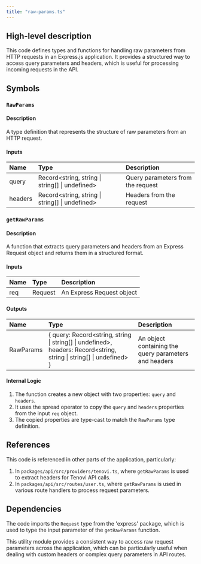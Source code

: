 ```yaml
---
title: "raw-params.ts"
---
```


## High-level description
This code defines types and functions for handling raw parameters from HTTP requests in an Express.js application. It provides a structured way to access query parameters and headers, which is useful for processing incoming requests in the API.

## Symbols

### `RawParams`
#### Description
A type definition that represents the structure of raw parameters from an HTTP request.

#### Inputs
| Name | Type | Description |
|:-----|:-----|:------------|
| query | Record&lt;string, string \| string[] \| undefined&gt; | Query parameters from the request |
| headers | Record&lt;string, string \| string[] \| undefined&gt; | Headers from the request |

### `getRawParams`
#### Description
A function that extracts query parameters and headers from an Express Request object and returns them in a structured format.

#### Inputs
| Name | Type | Description |
|:-----|:-----|:------------|
| req | Request | An Express Request object |

#### Outputs
| Name | Type | Description |
|:-----|:-----|:------------|
| RawParams | { query: Record&lt;string, string \| string[] \| undefined&gt;, headers: Record&lt;string, string \| string[] \| undefined&gt; } | An object containing the query parameters and headers |

#### Internal Logic
1. The function creates a new object with two properties: `query` and `headers`.
2. It uses the spread operator to copy the `query` and `headers` properties from the input `req` object.
3. The copied properties are type-cast to match the `RawParams` type definition.

## References
This code is referenced in other parts of the application, particularly:
1. In `packages/api/src/providers/tenovi.ts`, where `getRawParams` is used to extract headers for Tenovi API calls.
2. In `packages/api/src/routes/user.ts`, where `getRawParams` is used in various route handlers to process request parameters.

## Dependencies
The code imports the `Request` type from the 'express' package, which is used to type the input parameter of the `getRawParams` function.

This utility module provides a consistent way to access raw request parameters across the application, which can be particularly useful when dealing with custom headers or complex query parameters in API routes.